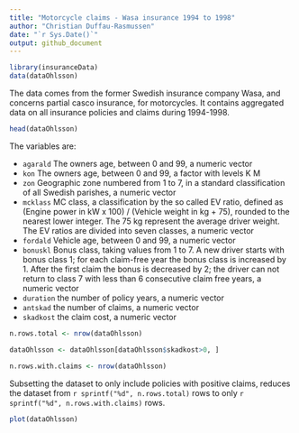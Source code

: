 ```yaml
---
title: "Motorcycle claims - Wasa insurance 1994 to 1998"
author: "Christian Duffau-Rasmussen"
date: "`r Sys.Date()`"
output: github_document
---
```


```r
library(insuranceData)
data(dataOhlsson)
```

The data comes from the former Swedish insurance company Wasa, and concerns partial casco insurance, for motorcycles. It contains aggregated data on all insurance policies and claims during 1994-1998.

```r
head(dataOhlsson)
```

The variables are:

- `agarald` The owners age, between 0 and 99, a numeric vector
- `kon` The owners age, between 0 and 99, a factor with levels K M
- `zon` Geographic zone numbered from 1 to 7, in a standard classification of all Swedish parishes, a numeric vector
- `mcklass` MC class, a classification by the so called EV ratio, defined as (Engine power in kW x 100) / (Vehicle weight in kg + 75), rounded to the nearest lower integer. The 75 kg represent the average driver weight. The EV ratios are divided into seven classes, a numeric vector
- `fordald` Vehicle age, between 0 and 99, a numeric vector
- `bonuskl` Bonus class, taking values from 1 to 7. A new driver starts with bonus class 1; for each claim-free year the bonus class is increased by 1. After the first claim the bonus is decreased by 2; the driver can not return to class 7 with less than 6 consecutive claim free years, a numeric vector
- `duration` the number of policy years, a numeric vector
- `antskad` the number of claims, a numeric vector
- `skadkost` the claim cost, a numeric vector

```r
n.rows.total <- nrow(dataOhlsson)
```
``` r
dataOhlsson <- dataOhlsson[dataOhlsson$skadkost>0, ]
```
```r
n.rows.with.claims <- nrow(dataOhlsson)
```
Subsetting the dataset to only include policies with positive claims, reduces the dataset from `r sprintf("%d", n.rows.total)` rows to only `r sprintf("%d", n.rows.with.claims)` rows.

```r
plot(dataOhlsson)
```